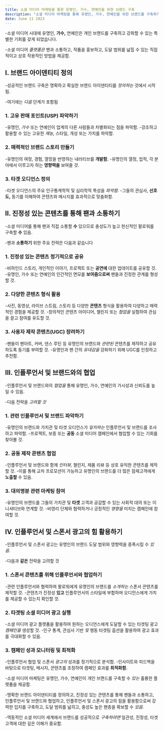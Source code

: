 ```yaml
---
title: 소셜 미디어 마케팅을 통한 유명인, 가수, 연예인을 위한 브랜드 구축
description: "소셜 미디어 마케팅을 통해 유명인, 가수, 연예인을 위한 브랜드를 구축하기 위한 효과적인 전략과 기법을 살펴봅니다."
date: June 11 2023
---
```

-소셜 미디어 시대에 유명인, **가수,** 연예인은 개인 브랜드를 구축하고 강화할 수 있는 특별한 기회를 갖게 되었습니다. 


-소셜 미디어 _플랫폼은_ 팬과 소통하고, 작품을 홍보하고, 도달 범위를 넓힐 수 있는 직접적이고 상호 작용적인 방법을 제공함.

## I. 브랜드 아이덴티티 정의
-성공적인 브랜드 구축은 명확하고 확실한 브랜드 아이덴티티를 _정의하는_ 것에서 시작됨. 


-여기에는 _다음_ 단계가 포함됨

### 1. 고유 판매 포인트(USP) 파악하기
-유명인, _가수_ 또는 연예인이 업계의 다른 사람들과 차별화되는 점을 파악함.
-강조하고 활용할 수 있는 고유한 _재능,_ 스타일, 개성 또는 가치를 파악함.
### 2. 매력적인 브랜드 스토리 만들기
-유명인의 여정, 경험, 열망을 반영하는 내러티브를 **개발함.**
-유명인의 열정, 업적, 각 분야에서 이루고자 하는 **영향력을** 보여줄 것.
### 3. 타겟 오디언스 정의
-타겟 오디언스의 주요 인구통계학적 및 심리학적 특성을 _파악함._
-그들의 관심사, **선호도,** 동기를 이해하여 콘텐츠와 메시지를 효과적으로 맞춤화함.
## II. 진정성 있는 콘텐츠를 통해 팬과 소통하기
-소셜 미디어를 통해 팬과 직접 소통할 **수** 있으므로 충성도가 높고 헌신적인 팔로워를 구축할 **수** 있음. 


-팬과 **소통하기** 위한 주요 전략은 다음과 같습니다

### 1. 진정성 있는 콘텐츠 정기적으로 공유
-비하인드 스토리, 개인적인 이야기, 프로젝트 또는 **공연에** 대한 업데이트를 공유할 것.
-유명인, 가수 또는 연예인의 인간적인 면모를 **보여줌으로써** 팬들과 진정한 관계를 형성할 것.
### 2. 다양한 콘텐츠 형식 활용
-사진, 동영상, 라이브 스트림, 스토리 등 다양한 **콘텐츠** 형식을 활용하여 다양하고 매력적인 경험을 제공할 것.
-창의적인 콘텐츠 아이디어, 챌린지 또는 _협업을_ 실험하여 관심을 끌고 참여를 유도할 것.
### 3. 사용자 제작 콘텐츠(UGC) 장려하기
-팬들이 팬아트, 커버, 댄스 루틴 등 유명인의 브랜드와 _관련된_ 콘텐츠를 제작하고 공유하도록 동기를 부여할 것.
-유명인과 팬 간의 _유대감을_ 강화하기 위해 UGC를 인정하고 추천함.
## III. 인플루언서 및 브랜드와의 협업
-인플루언서 및 브랜드와의 _협업을_ 통해 유명인, 가수, 연예인의 가시성과 신뢰도를 높일 수 있음. 


-다음 전략을 _고려할 것_

### 1. 관련 인플루언서 및 브랜드 파악하기
-유명인의 브랜드와 가치관 및 타겟 오디언스가 _일치하는_ 인플루언서 및 브랜드를 조사하고 파악함.
-프로젝트, 보증 또는 **공동** 소셜 미디어 캠페인에서 협업할 수 있는 기회를 찾아볼 것.
### 2. 공동 제작 콘텐츠 협업
-인플루언서 및 브랜드와 함께 _인터뷰,_ 챌린지, 제품 리뷰 등 상호 유익한 콘텐츠를 제작할 것.
-이를 통해 교차 프로모션이 가능하고 유명인의 브랜드를 더 많은 잠재고객에게 **노출할** 수 있음.
### 3. 대의명분 관련 마케팅 참여
-유명인의 브랜드를 그들의 가치관 및 **타겟** 고객과 공감할 수 있는 사회적 대의 또는 이니셔티브와 연계할 것.
-비영리 단체와 협력하거나 긍정적인 _영향을_ 미치는 캠페인에 참여할 것.
## IV. 인플루언서 및 스폰서 광고의 힘 활용하기
-인플루언서 및 스폰서 광고는 유명인의 브랜드 도달 범위와 영향력을 증폭시킬 수 _있음._ 

-다음과 **같은** 전략을 고려할 것

### 1. 스폰서 콘텐츠를 위해 인플루언서와 협업하기
-관련 인플루언서와 협력하여 팔로워에게 유명인의 브랜드를 _소개하는_ 스폰서 콘텐츠를 제작할 것.
-콘텐츠가 진정성 **있고** 인플루언서의 스타일에 부합하며 오디언스에게 가치를 제공할 수 있는지 확인할 것.
### 2. 타겟팅 소셜 미디어 광고 실행
-소셜 미디어 광고 플랫폼을 활용하여 원하는 오디언스에게 도달할 수 있는 타겟팅 광고 _캠페인을_ 생성할 것.
-인구 통계, 관심사 기반 _및_ 행동 타겟팅 옵션을 활용하여 광고 효과를 극대화할 수 있음.
### 3. 캠페인 성과 모니터링 및 최적화
-인플루언서 협업 및 스폰서 _광고의_ 성과를 정기적으로 분석함.
-인사이트와 피드백을 바탕으로 타겟팅, 메시지, 콘텐츠를 조정하여 캠페인 효과를 **최적화함.**


-소셜 미디어 마케팅은 유명인, 가수, 연예인이 개인 브랜드를 구축할 수 _있는_ 훌륭한 플랫폼을 제공함. 


-명확한 브랜드 아이덴티티를 정의하고, 진정성 있는 콘텐츠를 통해 팬들과 소통하고, 인플루언서 및 브랜드와 협업하고, 인플루언서 및 스폰서 광고의 힘을 활용함으로써 강력한 입지를 구축하고, 도달 범위를 넓히고, 충성도 높은 팬층을 확보할 수 _있음._ 

-역동적인 소셜 미디어 세계에서 브랜드를 성공적으로 _구축하려면_ 일관성, 진정성, 타겟 고객에 대한 깊은 이해가 중요함.
